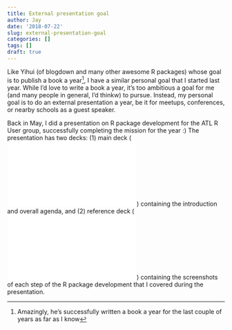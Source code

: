 ```yaml
---
title: External presentation goal 
author: Jay
date: '2018-07-22'
slug: external-presentation-goal
categories: []
tags: []
draft: true
---
```


Like Yihui (of blogdown and many other awesome R packages) whose goal is to publish a book a year^[Amazingly, he's successfully written a book a year for the last couple of years as far as I know], I have a similar personal goal that I started last year. While I'd love to write a book a year, it's too ambitious a goal for me (and many people in general, I'd thinkw) to pursue. Instead, my personal goal is to do an external presentation a year, be it for meetups, conferences, or nearby schools as a guest speaker. 

Back in May, I did a presentation on R package development for the ATL R User group, successfully completing the mission for the year :) The presentation has two decks: (1) main deck (![here](../pdf/r_pkg_devel_final.pdf)) containing the introduction and overall agenda, and (2) reference deck (![here](../slides/r_pkg_devel.html)) containing the screenshots of each step of the R package development that I covered during the presentation.





